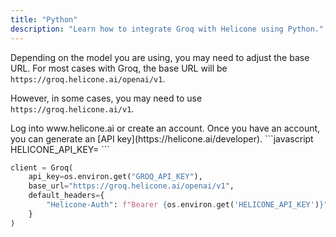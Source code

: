 ```yaml
---
title: "Python"
description: "Learn how to integrate Groq with Helicone using Python."
---
```


<Note>

Depending on the model you are using, you may need to adjust the base URL.
For most cases with Groq, the base URL will be `https://groq.helicone.ai/openai/v1`.

However, in some cases, you may need to use `https://groq.helicone.ai/v1`.

</Note>

<Steps>
  <Step title="Create an account + Generate an API Key">
    Log into www.helicone.ai or create an account. Once you have an account, you
    can generate an [API key](https://helicone.ai/developer).
  </Step>
  <Step title="Set HELICONE_API_KEY as an environment variable">
```javascript
HELICONE_API_KEY=<your API key>
```
  </Step>
  <Step title="Modify the base path and add a Helicone-Auth header">
<CodeGroup>

```Python Groq SDK
client = Groq(
    api_key=os.environ.get("GROQ_API_KEY"),
    base_url="https://groq.helicone.ai/openai/v1",
    default_headers={
        "Helicone-Auth": f"Bearer {os.environ.get('HELICONE_API_KEY')}",
    }
)
```

</CodeGroup>

  </Step>
</Steps>

